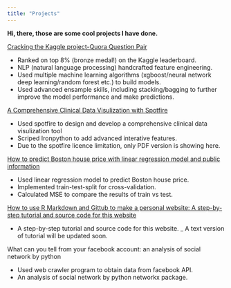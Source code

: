 ```yaml
---
title: "Projects"
---
```


__Hi, there, those are some cool projects I have done.__ 


 [Cracking the Kaggle project-Quora Question Pair](Kaggle_quora_pair.html)

 - Ranked on top 8% (bronze medal!) on the Kaggle leaderboard. 
 - NLP (natural language processing) handcrafted feature engineering. 
 - Used multiple machine learning algorithms (xgboost/neural network deep learning/random forest etc.) to build models.
 - Used advanced ensample skills, including stacking/bagging to further improve the model performance and make predictions.  
 
 [A Comprehensive Clinical Data Visulization with Spotfire](spotfire.pdf)

- Used spotfire to design and develop a comprehensive clinical data visulization tool 
- Scriped Ironpython to add advanced interative features.
- Due to the spotfire licence limitation, only PDF version is showing here.

 [How to predict Boston house price with linear regression model and public information](Boston_House_Prediction_With_Linear_Regression.html)
 
- Used linear regression model to predict Boston house price.
- Implemented train-test-split for cross-validation. 
- Calculated MSE to compare the results of train vs test.

 [How to use R Markdown and Gittub to make a personal website: A step-by-step tutorial and source code for this website](https://github.com/xuejieyu/xuejieyu.github.io)

- A step-by-step tutorial and source code for this website. 
_ A text version of tutorial will be updated soon. 

 What can you tell from your facebook account: an analysis of social network by python

- Used web crawler program to obtain data from facebook API.
- An analysis of social network by python networkx package. 